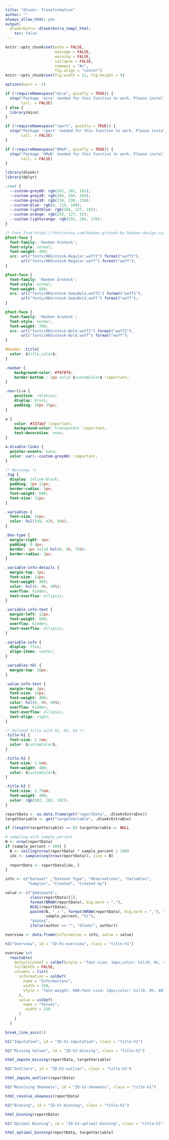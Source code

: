 ```yaml
---
title: "dlookr: Transformation"
author: ""
always_allow_html: yes
output:
  dlookrExtra::dlookrExtra_templ_html:
    toc: false
---
```


```r
knitr::opts_chunk$set(echo = FALSE, 
                      message = FALSE, 
                      warning = FALSE, 
                      collapse = FALSE,
                      comment = "#>",
                      fig.align = "center")
knitr::opts_chunk$set(fig.width = 12, fig.height = 9)
```

```r
options(warn = -1)

if (!requireNamespace("mice", quietly = TRUE)) {
  stop("Package 'mice' needed for this function to work. Please install it.", 
       call. = FALSE)
} else {
  library(mice)
}

if (!requireNamespace("rpart", quietly = TRUE)) {
  stop("Package 'rpart' needed for this function to work. Please install it.", 
       call. = FALSE)
}

if (!requireNamespace("DMwR", quietly = TRUE)) {
  stop("Package 'DMwR' needed for this function to work. Please install it.", 
       call. = FALSE)
}

library(dlookr)
library(dplyr)
```

```css
:root {
  --custom-grey60: rgb(102, 102, 102);
  --custom-grey20: rgb(204, 204, 204);
  --custom-grey10: rgb(230, 230, 230);
  --custom-blue: rgb(0, 114, 188);
  --custom-lightblue: rgb(204, 227, 242);
  --custom-orange: rgb(255, 127, 42); 
  --custom-lightorange: rgb(255, 204, 170); 
}

/* Font from https://fontsarena.com/hanken-grotesk-by-hanken-design-co/ */
@font-face {
  font-family: 'Hanken Grotesk';
  font-style: normal;
  font-weight: 400;
  src: url("fonts/HKGrotesk-Regular.woff2") format("woff2"),
       url("fonts/HKGrotesk-Regular.woff") format("woff");
}

@font-face {
  font-family: 'Hanken Grotesk';
  font-style: normal;
  font-weight: 600;
  src: url("fonts/HKGrotesk-SemiBold.woff2") format("woff2"),
       url("fonts/HKGrotesk-SemiBold.woff") format("woff");
}

@font-face {
  font-family: 'Hanken Grotesk';
  font-style: normal;
  font-weight: 700;
  src: url("fonts/HKGrotesk-Bold.woff2") format("woff2"),
       url("fonts/HKGrotesk-Bold.woff") format("woff");
}

#header .title{
  color: $title_color$;
}

.navbar {
    background-color: #f0f0f0;  
    border-bottom : 2px solid $customColor$ !important;
}

.nav>li>a {
    position: relative;
    display: block;
    padding: 10px 15px;
}

a {
    color: #337ab7 !important;
    background-color: transparent !important;
    text-decoration: none;
}

a.disable-links {
  pointer-events: none;
  color: var(--custom-grey60) !important;
}

/* Warnings */
.tag {
  display: inline-block;
  padding: 2px 12px;
  border-radius: 5px;
  font-weight: 600;
  font-size: 12px;
}

.variables {
  font-size: 16px;
  color: hsl(358, 42%, 56%);
}

.box-type {
  margin-right: 4px;
  padding: 0 4px;
  border: 1px solid hsl(0, 0%, 75%);
  border-radius: 2px;
}

.variable-info-details {
  margin-top: 2px;
  font-size: 14px;
  font-weight: 400;
  color: hsl(0, 0%, 40%);
  overflow: hidden;
  text-overflow: ellipsis;
}

.variable-info-text {
  margin-left: 12px;
  font-weight: 600;
  overflow: hidden;
  text-overflow: ellipsis;
}

.variable-info {
  display: flex;
  align-items: center;
}

.variables-tbl {
  margin-top: 16px;
}

.value-info-text {
  margin-top: 2px;
  font-size: 14px;
  font-weight: 400;
  color: hsl(0, 0%, 40%);
  overflow: hidden;
  text-overflow: ellipsis;
  text-align: right;
}

/* Defined title with H1, H2, H3 */
.title-h1 {
  font-size: 2.5em;
  color: $customColor$;
}

.title-h2 {
  font-size: 2.0em;
  font-weight: 400;
  color: $customColor$;
}

.title-h3 {
  font-size: 1.75em;
  font-weight: 400;
  color: rgb(102, 102, 102);
}
```


```r
reportData <- as.data.frame(get("reportData", .dlookrExtraEnv))
targetVariable <- get("targetVariable", .dlookrExtraEnv)

if (length(targetVariable) == 0) targetVariable <- NULL

# sampling with sample_percent
N <- nrow(reportData)
if (sample_percent < 100) {
  N <- ceiling(nrow(reportData) * sample_percent / 100)
  idx <- sample(seq(nrow(reportData)), size = N)
  
  reportData <- reportData[idx, ]
}

```

```r
info <- c("Dataset" ,"Dataset Type", "Observations", "Variables", 
          "Samples", "Created", "Created by")

value <- c("$dataset$", 
           class(reportData)[1], 
           format(NROW(reportData), big.mark = ","),
           NCOL(reportData),
           paste0(N, " / ", format(NROW(reportData), big.mark = ","), " (",
                  sample_percent, "%)"),
           "$date$",
           ifelse(author == "", "dlookr", author))

overview <- data.frame(information = info, value = value)
```

```r
h1("Overview", id = "ID-h1-overview", class = "title-h1")
```

```r
overview %>% 
  reactable(
    defaultColDef = colDef(style = "font-size: 14px;color: hsl(0, 0%, 40%);"),
    fullWidth = FALSE,
    columns = list(
      information = colDef(
        name = "Informations",
        width = 150,
        style = "font-weight: 600;font-size: 14px;color: hsl(0, 0%, 40%);"
      ),
      value = colDef(
        name = "Values",
         width = 250
      )
    )
  )
```

```r
break_line_asis(1)
```

```r
h1("Imputation", id = "ID-h1-imputation", class = "title-h1")
```

```r
h2("Missing Values", id = "ID-h2-missing", class = "title-h2")
```

```r
html_impute_missing(reportData, targetVariable)
```

```r
h2("Outliers", id = "ID-h2-outlier", class = "title-h2")
```

```r
html_impute_outlier(reportData)
```

```r
h1("Resolving Skewness", id = "ID-h1-skewness", class = "title-h1")
```

```r
html_resolve_skewness(reportData)
```

```r
h1("Binning", id = "ID-h1-binning", class = "title-h1")
```

```r
html_binning(reportData)
```

```r
h1("Optimal Binning", id = "ID-h1-optimal-binning", class = "title-h1")
```

```r
html_optimal_binning(reportData, targetVariable)
```


